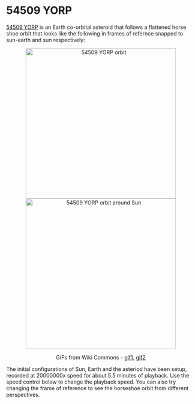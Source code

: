 

<Meta title="Showcase/Horseshoe Orbit/54509 YORP" />

# 54509 YORP

[54509 YORP](https://en.wikipedia.org/wiki/54509_YORP) is an Earth co-orbital asteroid that follows a flattened horse shoe orbit that looks like the following in frames of refernce snapped to sun-earth and sun respectively:

<center>
<img src="https://upload.wikimedia.org/wikipedia/commons/d/dd/Animation_of_54509_YORP_orbit.gif" alt="54509 YORP orbit" width="400"/>
<img src="https://upload.wikimedia.org/wikipedia/commons/6/60/Animation_of_54509_YORP_orbit_around_Sun.gif" alt="54509 YORP orbit around Sun" width="400"/>

GIFs from Wiki Commons - <a title="Phoenix7777, CC BY-SA 4.0 &lt;https://creativecommons.org/licenses/by-sa/4.0&gt;, via Wikimedia Commons" href="https://commons.wikimedia.org/wiki/File:Animation_of_54509_YORP_orbit.gif">gif1</a>, 
<a title="Phoenix7777, CC BY-SA 4.0 &lt;https://creativecommons.org/licenses/by-sa/4.0&gt;, via Wikimedia Commons" href="https://commons.wikimedia.org/wiki/File:Animation_of_54509_YORP_orbit_around_Sun.gif">gif2</a>
</center>

The initial configurations of Sun, Earth and the asteriod have been setup, recorded at 20000000x speed for about 5.5 minutes of playback. Use the speed control below to change the playback speed. You can also try changing the frame of reference to see the horseshoe orbit from different perspectives.

<Controls of={Stories.YORP} />
<center><Story of={Stories.YORP} /></center>